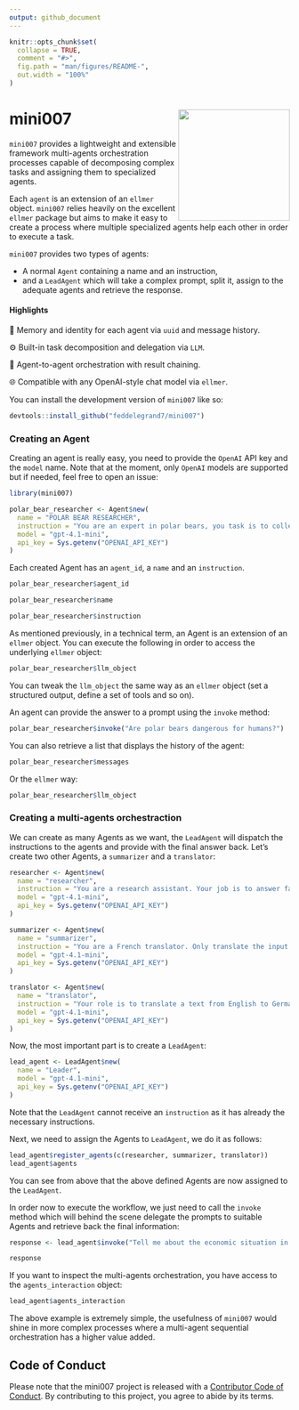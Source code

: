 ```yaml
---
output: github_document
---
```


<!-- README.md is generated from README.Rmd. Please edit that file -->

```r
knitr::opts_chunk$set(
  collapse = TRUE,
  comment = "#>",
  fig.path = "man/figures/README-",
  out.width = "100%"
)
```

# mini007 <a><img src='man/figures/mini007cute.png' align="right" height="200" /></a>

<!-- badges: start -->
<!-- badges: end -->

`mini007` provides a lightweight and extensible framework multi-agents orchestration processes capable of decomposing complex tasks and assigning them to specialized agents. 

Each `agent` is an extension of an `ellmer` object. `mini007` relies heavily on the excellent `ellmer` package but aims to make it easy to create a process where multiple specialized agents help each other in order to execute a task.

`mini007` provides two types of agents: 

- A normal `Agent` containing a name and an instruction, 
- and a `LeadAgent` which will take a complex prompt, split it, assign to the adequate agents and retrieve the response. 


#### Highlights

🧠 Memory and identity for each agent via `uuid` and message history.

⚙️ Built-in task decomposition and delegation via `LLM`.

🔄 Agent-to-agent orchestration with result chaining.

🌐 Compatible with any OpenAI-style chat model via `ellmer`.

You can install the development version of `mini007` like so:

```r
devtools::install_github("feddelegrand7/mini007")
```


### Creating an Agent

Creating an agent is really easy, you need to provide the `OpenAI` API key and the `model` name. Note that at the moment, only `OpenAI` models are supported but if needed, feel free to open an issue: 


```r
library(mini007)
```


```r
polar_bear_researcher <- Agent$new(
  name = "POLAR BEAR RESEARCHER",
  instruction = "You are an expert in polar bears, you task is to collect information about polar bears.",
  model = "gpt-4.1-mini", 
  api_key = Sys.getenv("OPENAI_API_KEY")
)
```

Each created Agent has an `agent_id`, a `name` and an `instruction`. 
```r
polar_bear_researcher$agent_id
```

```r
polar_bear_researcher$name
```

```r
polar_bear_researcher$instruction
```
As mentioned previously, in a technical term, an Agent is an extension of an `ellmer` object. You can execute the following in order to access the underlying `ellmer` object:


```r
polar_bear_researcher$llm_object
```
You can tweak the `llm_object` the same way as an `ellmer` object (set a structured output, define a set of tools and so on). 

An agent can provide the answer to a prompt using the `invoke` method: 

```r
polar_bear_researcher$invoke("Are polar bears dangerous for humans?")
```


You can also retrieve a list that displays the history of the agent:

```r
polar_bear_researcher$messages
```
Or the `ellmer` way: 

```r
polar_bear_researcher$llm_object
```


### Creating a multi-agents orchestraction 


We can create as many Agents as we want, the `LeadAgent` will dispatch the instructions to the agents and provide with the final answer back. Let's create two other Agents, a `summarizer` and a `translator`: 


```r

researcher <- Agent$new(
  name = "researcher",
  instruction = "You are a research assistant. Your job is to answer factual questions with detailed and accurate information. Do not answer with more than 2 lines",
  model = "gpt-4.1-mini",
  api_key = Sys.getenv("OPENAI_API_KEY")
)

summarizer <- Agent$new(
  name = "summarizer",
  instruction = "You are a French translator. Only translate the input text into natural French without changing meaning.",
  model = "gpt-4.1-mini", 
  api_key = Sys.getenv("OPENAI_API_KEY")
)

translator <- Agent$new(
  name = "translator",
  instruction = "Your role is to translate a text from English to German",
  model = "gpt-4.1-mini", 
  api_key = Sys.getenv("OPENAI_API_KEY")
)
```


Now, the most important part is to create a `LeadAgent`: 

```r
lead_agent <- LeadAgent$new(
  name = "Leader", 
  model = "gpt-4.1-mini", 
  api_key = Sys.getenv("OPENAI_API_KEY")
)
```

Note that the `LeadAgent` cannot receive an `instruction` as it has already the necessary instructions. 

Next, we need to assign the Agents to `LeadAgent`, we do it as follows: 

```r
lead_agent$register_agents(c(researcher, summarizer, translator))
lead_agent$agents
```
You can see from above that the above defined Agents are now assigned to the `LeadAgent`. 

In order now to execute the workflow, we just need to call the `invoke` method which will behind the scene delegate the prompts to suitable Agents and retrieve back the final information: 

```r
response <- lead_agent$invoke("Tell me about the economic situation in Algeria, summarize it in 3 bullet points, then translate it into German.")
```

```r
response
```

If you want to inspect the multi-agents orchestration, you have access to the `agents_interaction` object: 

```r
lead_agent$agents_interaction
```


The above example is extremely simple, the usefulness of `mini007` would shine in more complex processes where a multi-agent sequential orchestration has a higher value added. 

## Code of Conduct

Please note that the mini007 project is released with a [Contributor Code of Conduct](https://contributor-covenant.org/version/2/1/CODE_OF_CONDUCT.html). By contributing to this project, you agree to abide by its terms.













